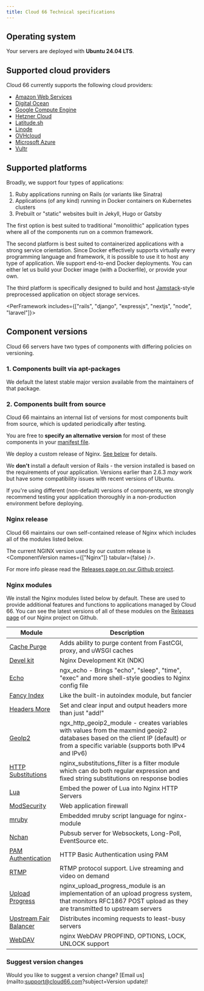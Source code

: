 ```yaml
---
title: Cloud 66 Technical specifications
---
```


## Operating system

Your servers are deployed with **Ubuntu 24.04 LTS**.

## Supported cloud providers

Cloud 66 currently supports the following cloud providers:

* [Amazon Web Services](/docs/build-and-config/adding-a-cloud-provider#aws-amazon-web-services)
* [Digital Ocean](/docs/build-and-config/adding-a-cloud-provider#digital-ocean)
* [Google Compute Engine](/docs/build-and-config/adding-a-cloud-provider#google-cloud-gce)
* [Hetzner Cloud](/docs/build-and-config/adding-a-cloud-provider#hetzner-cloud)
* [Latitude.sh](/docs/build-and-config/adding-a-cloud-provider#latitude-sh)
* [Linode](/docs/build-and-config/adding-a-cloud-provider#linode)
* [OVHcloud](/docs/build-and-config/adding-a-cloud-provider#ovh)
* [Microsoft Azure](/docs/build-and-config/adding-a-cloud-provider#azure)
* [Vultr](/docs/build-and-config/adding-a-cloud-provider#vultr)

## Supported platforms

Broadly, we support four types of applications:  

1. Ruby applications running on Rails (or variants like Sinatra)
2. Applications (of any kind) running in Docker containers on Kubernetes clusters
3. Prebuilt or "static" websites built in Jekyll, Hugo or Gatsby

The first option is best suited to traditional "monolithic" application types where all of the components run on a common framework. 

The second platform is best suited to containerized applications with a strong service orientation. Since Docker effectively supports virtually every programming language and framework, it is possible to use it to host any type of application. We support end-to-end Docker deployments. You can either let us build your Docker image (with a Dockerfile), or provide your own.

The third platform is specifically designed to build and host [Jamstack](https://jamstack.org/what-is-jamstack/)-style preprocessed application on object storage services.

<PerFramework includes={["rails", "django", "expressjs", "nextjs", "node", "laravel"]}>
## Component versions

Cloud 66 servers have two types of components with differing policies on versioning.

### 1. Components built via apt-packages

We default the latest stable major version available from the maintainers of that package.

### 2. Components built from source

Cloud 66 maintains an internal list of versions for most components built from source, which is updated periodically after testing.

You are free to **specify an alternative version** for most of these components in your [manifest file](/docs/manifest/building-a-manifest-file#manifest-tutorial).

<ComponentVersion >
</ComponentVersion>

We deploy a custom release of Nginx. [See below](#nginx-release) for details.

We **don't** install a default version of Rails - the version installed is based on the requirements of your application. Versions earlier than 2.6.3 *may* work but have some compatibility issues with recent versions of Ubuntu.

<Callout type="error" title="Using non-default versions">
If you're using different (non-default) versions of components, we strongly recommend testing your application thoroughly in a non-production environment before deploying. 
</Callout>

### Nginx release

Cloud 66 maintains our own self-contained release of Nginx which includes all of the modules listed below. 

The current NGINX version used by our custom release is <ComponentVersion names={["Nginx"]} tabular={false} />.

For more info please read the [Releases page on our Github project](https://github.com/cloud66-oss/nginx-compiler/releases). 

### Nginx modules

We install the Nginx modules listed below by default. These are used to provide additional features and functions to applications managed by Cloud 66. You can see the latest versions of all of these modules on the [Releases page](https://github.com/cloud66-oss/nginx-compiler/releases) of our Nginx project on Github.

|Module|Description|
|--- |--- |
|[Cache Purge](https://github.com/FRiCKLE/ngx_cache_purge)|Adds ability to purge content from FastCGI, proxy, and uWSGI caches|
|[Devel kit](https://github.com/vision5/ngx_devel_kit)|Nginx Development Kit (NDK)|
|[Echo](https://github.com/openresty/echo-nginx-module)|ngx_echo - Brings "echo", "sleep", "time", "exec" and more shell-style goodies to Nginx config file|
|[Fancy Index](https://github.com/aperezdc/ngx-fancyindex)|Like the built-in autoindex module, but fancier|
|[Headers More](https://github.com/openresty/headers-more-nginx-module)|Set and clear input and output headers more than just "add!"|
|[GeoIp2](https://github.com/leev/ngx_http_geoip2_module)|ngx_http_geoip2_module - creates variables with values from the maxmind geoip2 databases based on the client IP (default) or from a specific variable (supports both IPv4 and IPv6)|
|[HTTP Substitutions](https://github.com/yaoweibin/ngx_http_substitutions_filter_module)|nginx_substitutions_filter is a filter module which can do both regular expression and fixed string substitutions on response bodies|
|[Lua](https://github.com/openresty/lua-nginx-module)|Embed the power of Lua into Nginx HTTP Servers|
|[ModSecurity](https://github.com/spiderlabs/modsecurity/)|Web application firewall|
|[mruby](https://github.com/matsumotory/ngx_mruby)|Embedded mruby script language for nginx-module|
|[Nchan](https://github.com/slact/nchan)|Pubsub server for Websockets, Long-Poll, EventSource etc.|
|[PAM Authentication](https://github.com/sto/ngx_http_auth_pam_module)|HTTP Basic Authentication using PAM|
|[RTMP](https://github.com/arut/nginx-rtmp-module)|RTMP protocol support. Live streaming and video on demand|
|[Upload Progress](https://github.com/masterzen/nginx-upload-progress-module)|nginx_upload_progress_module is an implementation of an upload progress system, that monitors RFC1867 POST upload as they are transmitted to upstream servers|
|[Upstream Fair Balancer](https://github.com/gnosek/nginx-upstream-fair)|Distributes incoming requests to least-busy servers|
|[WebDAV](https://github.com/arut/nginx-dav-ext-module)|nginx WebDAV PROPFIND, OPTIONS, LOCK, UNLOCK support|


### Suggest version changes

Would you like to suggest a version change? [Email us](mailto:support@cloud66.com?subject=Version update)!

</PerFramework>